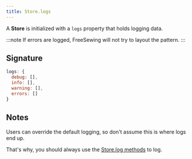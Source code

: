 ```yaml
---
title: Store.logs
---
```


A **Store** is initialized with a `logs` property that holds logging data.

:::note
If errors are logged, FreeSewing will not try to layout the pattern.
:::

## Signature

```js
logs: {
  debug: [],
  info: [],
  warning: [],
  errors: []
}
```

## Notes

Users can override the default logging, so don't assume this is where logs end up.

That's why, you should always use the [Store.log methods](/reference/store-methods#store-methods-we-maintain) to log.

